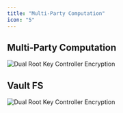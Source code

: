```yaml
---
title: "Multi-Party Computation"
icon: "5"
---
```


## Multi-Party Computation

<img
  src="/static/diagrams/dual-dkls.png"
  alt="Dual Root Key Controller Encryption"
/>

## Vault FS

<img
  src="/static/diagrams/vault-file-system.png"
  alt="Dual Root Key Controller Encryption"
/>
